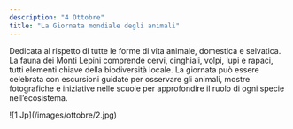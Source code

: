 ```yaml
---
description: "4 Ottobre"
title: "La Giornata mondiale degli animali"
---
```


Dedicata al rispetto di tutte le forme di vita animale, domestica e selvatica. La fauna dei Monti Lepini comprende cervi, cinghiali, volpi, lupi e rapaci, tutti elementi chiave della biodiversità locale. La giornata può essere celebrata con escursioni guidate per osservare gli animali, mostre fotografiche e iniziative nelle scuole per approfondire il ruolo di ogni specie nell’ecosistema. 
<Frame>
  ![1 Jp](/images/ottobre/2.jpg)
</Frame>
